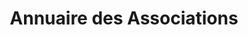 ---
layout: ../../../layouts/AssoSort.astro
title: "Annuaire des Associations"
typeFilter: debat
affiliationFilter: polytech
---